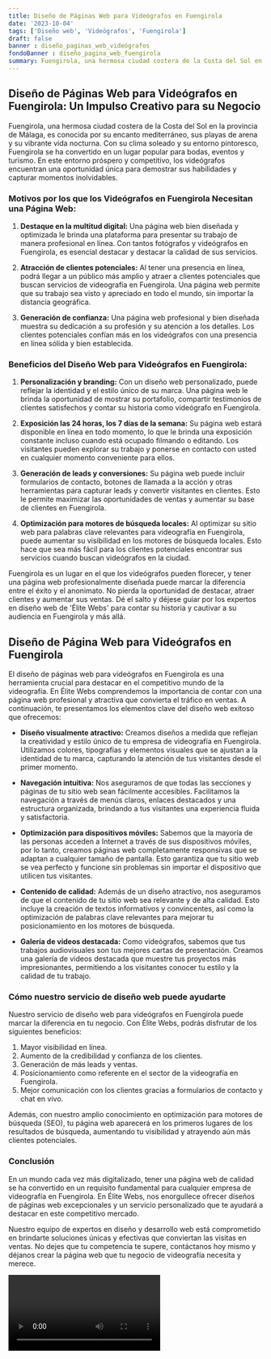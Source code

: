```yaml
---
title: Diseño de Páginas Web para Videógrafos en Fuengirola
date: '2023-10-04'
tags: ['Diseño web', 'Videógrafos', 'Fuengirola']
draft: false
banner : diseño_paginas_web_videógrafos
fondoBanner : diseño_pagina_web_fuengirola
summary: Fuengirola, una hermosa ciudad costera de la Costa del Sol en la provincia de Málaga, es conocida por su encanto mediterráneo, sus playas de arena y su vibrante vida nocturna. Con su clima soleado y su entorno pintoresco, Fuengirola se ha convertido en un lugar popular para bodas, eventos y turismo. En este entorno próspero y competitivo, los videógrafos encuentran una oportunidad única para demostrar sus habilidades y capturar momentos inolvidables.
---
```


## Diseño de Páginas Web para Videógrafos en Fuengirola: Un Impulso Creativo para su Negocio

Fuengirola, una hermosa ciudad costera de la Costa del Sol en la provincia de Málaga, es conocida por su encanto mediterráneo, sus playas de arena y su vibrante vida nocturna. Con su clima soleado y su entorno pintoresco, Fuengirola se ha convertido en un lugar popular para bodas, eventos y turismo. En este entorno próspero y competitivo, los videógrafos encuentran una oportunidad única para demostrar sus habilidades y capturar momentos inolvidables.

### Motivos por los que los Videógrafos en Fuengirola Necesitan una Página Web:

1. **Destaque en la multitud digital:** Una página web bien diseñada y optimizada le brinda una plataforma para presentar su trabajo de manera profesional en línea. Con tantos fotógrafos y videógrafos en Fuengirola, es esencial destacar y destacar la calidad de sus servicios.

2. **Atracción de clientes potenciales:** Al tener una presencia en línea, podrá llegar a un público más amplio y atraer a clientes potenciales que buscan servicios de videografía en Fuengirola. Una página web permite que su trabajo sea visto y apreciado en todo el mundo, sin importar la distancia geográfica.

3. **Generación de confianza:** Una página web profesional y bien diseñada muestra su dedicación a su profesión y su atención a los detalles. Los clientes potenciales confían más en los videógrafos con una presencia en línea sólida y bien establecida.

### Beneficios del Diseño Web para Videógrafos en Fuengirola:

1. **Personalización y branding:** Con un diseño web personalizado, puede reflejar la identidad y el estilo único de su marca. Una página web le brinda la oportunidad de mostrar su portafolio, compartir testimonios de clientes satisfechos y contar su historia como videógrafo en Fuengirola.

2. **Exposición las 24 horas, los 7 días de la semana:** Su página web estará disponible en línea en todo momento, lo que le brinda una exposición constante incluso cuando está ocupado filmando o editando. Los visitantes pueden explorar su trabajo y ponerse en contacto con usted en cualquier momento conveniente para ellos.

3. **Generación de leads y conversiones:** Su página web puede incluir formularios de contacto, botones de llamada a la acción y otras herramientas para capturar leads y convertir visitantes en clientes. Esto le permite maximizar las oportunidades de ventas y aumentar su base de clientes en Fuengirola.

4. **Optimización para motores de búsqueda locales:** Al optimizar su sitio web para palabras clave relevantes para videografía en Fuengirola, puede aumentar su visibilidad en los motores de búsqueda locales. Esto hace que sea más fácil para los clientes potenciales encontrar sus servicios cuando buscan videógrafos en la ciudad.

Fuengirola es un lugar en el que los videógrafos pueden florecer, y tener una página web profesionalmente diseñada puede marcar la diferencia entre el éxito y el anonimato. No pierda la oportunidad de destacar, atraer clientes y aumentar sus ventas. Dé el salto y déjese guiar por los expertos en diseño web de 'Élite Webs' para contar su historia y cautivar a su audiencia en Fuengirola y más allá.

<GifSeo />

<Cta />

## Diseño de Página Web para Videógrafos en Fuengirola

El diseño de páginas web para videógrafos en Fuengirola es una herramienta crucial para destacar en el competitivo mundo de la videografía. En Élite Webs comprendemos la importancia de contar con una página web profesional y atractiva que convierta el tráfico en ventas. A continuación, te presentamos los elementos clave del diseño web exitoso que ofrecemos:

- **Diseño visualmente atractivo:** Creamos diseños a medida que reflejan la creatividad y estilo único de tu empresa de videografía en Fuengirola. Utilizamos colores, tipografías y elementos visuales que se ajustan a la identidad de tu marca, capturando la atención de tus visitantes desde el primer momento.

- **Navegación intuitiva:** Nos aseguramos de que todas las secciones y páginas de tu sitio web sean fácilmente accesibles. Facilitamos la navegación a través de menús claros, enlaces destacados y una estructura organizada, brindando a tus visitantes una experiencia fluida y satisfactoria.

- **Optimización para dispositivos móviles:** Sabemos que la mayoría de las personas acceden a Internet a través de sus dispositivos móviles, por lo tanto, creamos páginas web completamente responsivas que se adaptan a cualquier tamaño de pantalla. Esto garantiza que tu sitio web se vea perfecto y funcione sin problemas sin importar el dispositivo que utilicen tus visitantes.

- **Contenido de calidad:** Además de un diseño atractivo, nos aseguramos de que el contenido de tu sitio web sea relevante y de alta calidad. Esto incluye la creación de textos informativos y convincentes, así como la optimización de palabras clave relevantes para mejorar tu posicionamiento en los motores de búsqueda.

- **Galería de videos destacada:** Como videógrafos, sabemos que tus trabajos audiovisuales son tus mejores cartas de presentación. Creamos una galería de videos destacada que muestre tus proyectos más impresionantes, permitiendo a los visitantes conocer tu estilo y la calidad de tu trabajo.

### Cómo nuestro servicio de diseño web puede ayudarte

Nuestro servicio de diseño web para videógrafos en Fuengirola puede marcar la diferencia en tu negocio. Con Élite Webs, podrás disfrutar de los siguientes beneficios:

1. Mayor visibilidad en línea.
2. Aumento de la credibilidad y confianza de los clientes.
3. Generación de más leads y ventas.
4. Posicionamiento como referente en el sector de la videografía en Fuengirola.
5. Mejor comunicación con los clientes gracias a formularios de contacto y chat en vivo.

Además, con nuestro amplio conocimiento en optimización para motores de búsqueda (SEO), tu página web aparecerá en los primeros lugares de los resultados de búsqueda, aumentando tu visibilidad y atrayendo aún más clientes potenciales.

### Conclusión

En un mundo cada vez más digitalizado, tener una página web de calidad se ha convertido en un requisito fundamental para cualquier empresa de videografía en Fuengirola. En Élite Webs, nos enorgullece ofrecer diseños de páginas web excepcionales y un servicio personalizado que te ayudará a destacar en este competitivo mercado.

Nuestro equipo de expertos en diseño y desarrollo web está comprometido en brindarte soluciones únicas y efectivas que conviertan las visitas en ventas. No dejes que tu competencia te supere, contáctanos hoy mismo y déjanos crear la página web que tu negocio de videografía necesita y merece.

<Video />

<CtaBot job='Videógrafos' city='Fuengirola'/>

<Gmaps query='Fuengirola+españa+maps' />